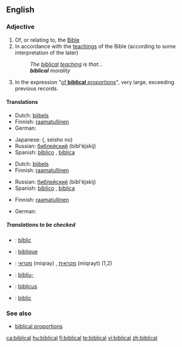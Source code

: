 ==English==
===Adjective===
{{en-adj}}

# Of, or relating to, the [[Bible]]
# In accordance with the [[teaching]]s of the Bible (according to some interpretation of the later)
#: ''The [[biblical]] [[teaching]] is that...''
#: '''''biblical''' morality''
# In the expression "[[of biblical proportions|of '''biblical''' proportions]]", very large, exceeding previous records. 

====Translations====
{{trans-top|of, or relating to, the Bible}}
*Dutch: [[bijbels]]
*Finnish: [[raamatullinen]]
*German: {{t+|de|biblisch}}
{{trans-mid}}
*Japanese: {{Jpan|[[聖書]]の}} ({{Jpan|[[せいしょ]]の}}, seisho no)
*Russian: [[библейский]] (bibl'éjskij)
*Spanish: [[bíblico]] {{m}}, [[bíblica]] {{f}}
{{trans-bottom}}

{{trans-top|in accordance with the teachings of the Bible}}
*Dutch: [[bijbels]]
*Finnish: [[raamatullinen]]
{{trans-mid}}
*Russian: [[библейский]] (bibl'éjskij)
*Spanish: [[bíblico]] {{m}}, [[bíblica]] {{f}}
{{trans-bottom}}

{{trans-top|exceeding previous records}}
*Finnish: [[raamatullinen]]
{{trans-mid}}
*German: {{t+|de|biblisch}}
{{trans-bottom}}

=====Translations to be checked=====
{{checktrans}}
{{trans-top|translations to be checked}}
*{{ttbc|Catalan}}: [[bíblic]]
*{{ttbc|French}}: [[biblique]]
*{{ttbc|Hebrew}}: [[מקראי]] (miqray) {{m}}, [[מקראית]] (miqrayt) {{f}} (1,2)
{{trans-mid}}
*{{ttbc|Icelandic}}: [[biblía|biblíu-]]
*{{ttbc|Latin}}: [[biblicus]]
*{{ttbc|Romanian}}: [[biblic]]
{{trans-bottom}}

===See also===
* [[biblical proportions]]

[[ca:biblical]]
[[hu:biblical]]
[[fi:biblical]]
[[te:biblical]]
[[vi:biblical]]
[[zh:biblical]]